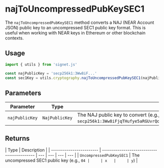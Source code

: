 # najToUncompressedPubKeySEC1

The `najToUncompressedPubKeySEC1` method converts a NAJ (NEAR Account JSON) public key to an uncompressed SEC1 public key format. This is useful when working with NEAR keys in Ethereum or other blockchain contexts.

## Usage

```ts twoslash
import { utils } from 'signet.js'

const najPublicKey = 'secp256k1:3Ww8iF...'
const sec1Key = utils.cryptography.najToUncompressedPubKeySEC1(najPublicKey)
```

## Parameters

| Parameter      | Type           | Description                                                                                                                                |
| -------------- | -------------- | ------------------------------------------------------------------------------------------------------------------------------------------ |
| `najPublicKey` | `NajPublicKey` | The NAJ public key to convert (e.g., `secp256k1:3Ww8iFjqTHufye5aRGUvrQqETegR4gVUcW8FX5xzscaN9ENhpkffojsxJwi6N1RbbHMTxYa9UyKeqK3fsMuwxjR5`) |

## Returns

| Type                     | Description                                 |
| ------------------------ | ------------------------------------------- | --- | --- | --- | --- |
| `UncompressedPubKeySEC1` | The uncompressed SEC1 public key (e.g., `04 |     | x   |     | y`) |
